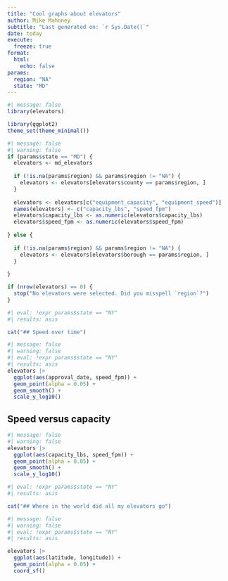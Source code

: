 ```yaml
---
title: "Cool graphs about elevators"
author: Mike Mahoney
subtitle: "Last generated on: `r Sys.Date()`"
date: today
execute:
  freeze: true
format: 
  html: 
    echo: false
params: 
  region: "NA"
  state: "MD"
---
```


```r
#| message: false
library(elevators)

library(ggplot2)
theme_set(theme_minimal())
```

```r
#| message: false
#| warning: false
if (params$state == "MD") {
  elevators <- md_elevators
  
  if (!is.na(params$region) && params$region != "NA") {
    elevators <- elevators[elevators$county == params$region, ]
  }
  
  elevators <- elevators[c("equipment_capacity", "equipment_speed")]
  names(elevators) <- c("capacity_lbs", "speed_fpm")
  elevators$capacity_lbs <- as.numeric(elevators$capacity_lbs)
  elevators$speed_fpm <- as.numeric(elevators$speed_fpm)
  
} else {
  
  if (!is.na(params$region) && params$region != "NA") {
    elevators <- elevators[elevators$borough == params$region, ]
  }
  
}

if (nrow(elevators) == 0) {
  stop("No elevators were selected. Did you misspell `region`?")
}
```

```r
#| eval: !expr params$state == "NY"
#| results: asis

cat("## Speed over time")
```

```r
#| message: false
#| warning: false
#| eval: !expr params$state == "NY"
#| results: asis
elevators |> 
  ggplot(aes(approval_date, speed_fpm)) + 
  geom_point(alpha = 0.05) + 
  geom_smooth() + 
  scale_y_log10()
```

## Speed versus capacity

```r
#| message: false
#| warning: false
elevators |> 
  ggplot(aes(capacity_lbs, speed_fpm)) + 
  geom_point(alpha = 0.05) + 
  geom_smooth() + 
  scale_y_log10()
```

```r
#| eval: !expr params$state == "NY"
#| results: asis

cat("## Where in the world did all my elevators go")
```

```r
#| message: false
#| warning: false
#| eval: !expr params$state == "NY"
#| results: asis

elevators |> 
  ggplot(aes(latitude, longitude)) + 
  geom_point(alpha = 0.05) + 
  coord_sf()
```

